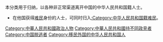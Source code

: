 本分类用于归纳，以各种非正常渠道离开中国的中华人民共和国籍人士。
*在他国获得[[难民|难民]]身份的人士，可同时归入[[:Category:中华人民共和国籍难民|:Category:中华人民共和国籍难民]]。

[[Category:中華人民共和國政治人物|Category:中華人民共和國政治人物]]
[[Category:中華人民共和國持不同政見者|Category:中華人民共和國持不同政見者]]
[[Category:中国脱逃者|Category:中国脱逃者]]
[[Category:移民外国的中华人民共和国人|Category:移民外国的中华人民共和国人]]